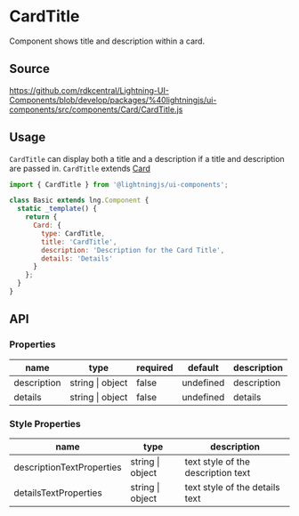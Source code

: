 ﻿<!--
  Copyright 2023 Comcast Cable Communications Management, LLC

  Licensed under the Apache License, Version 2.0 (the "License");
  you may not use this file except in compliance with the License.
  You may obtain a copy of the License at

  http://www.apache.org/licenses/LICENSE-2.0

  Unless required by applicable law or agreed to in writing, software
  distributed under the License is distributed on an "AS IS" BASIS,
  WITHOUT WARRANTIES OR CONDITIONS OF ANY KIND, either express or implied.
  See the License for the specific language governing permissions and
  limitations under the License.

  SPDX-License-Identifier: Apache-2.0
-->


# CardTitle

Component shows title and description within a card.

## Source

https://github.com/rdkcentral/Lightning-UI-Components/blob/develop/packages/%40lightningjs/ui-components/src/components/Card/CardTitle.js

## Usage

`CardTitle` can display both a title and a description if a title and description are passed in.
`CardTitle` extends [Card](?path=/docs/components-card--card)

```js
import { CardTitle } from '@lightningjs/ui-components';

class Basic extends lng.Component {
  static _template() {
    return {
      Card: {
        type: CardTitle,
        title: 'CardTitle',
        description: 'Description for the Card Title',
        details: 'Details'
      }
    };
  }
}
```

<Canvas>
  <Story id="components-cardtitle--card-title" />
</Canvas>

## API

### Properties

| name        | type             | required | default   | description |
| ----------- | ---------------- | -------- | --------- | ----------- |
| description | string \| object | false    | undefined | description |
| details     | string \| object | false    | undefined | details     |

### Style Properties

| name                      | type             | description                        |
| ------------------------- | ---------------- | ---------------------------------- |
| descriptionTextProperties | string \| object | text style of the description text |
| detailsTextProperties     | string \| object | text style of the details text     |

